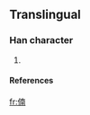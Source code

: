 ==Translingual==

===Han character===
{{Han char|rn=|rad=人|as=09|sn=11|four=|canj=人十月十 (OJBJ)}}

# {{defn|Han}}

====References====
{{Han ref|kx=0112.071|dkj=|dj=|hdz=|uh=3472|ud=13426|bh=|bd=}}



[[fr:㑲]]